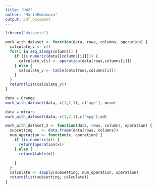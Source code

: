 ```yaml
---
title: "HW2"
author: "MariaRomanova"
output: pdf_document
---
```


```r
library("datasets")
```

```r
work_with_dataset <- function(data, rows, columns, operation) {
  calculate_v <- c()
  for(i in seq_along(columns)) {
    if (is.numeric(data[[columns[i]]])) {
      calculate_v[i] <- operation(data[rows,columns[i]])
    } else {
      calculate_v <- table(data[rows,columns[i]])
    }
  }
  return(list(calculate_v))
}
```

```r
data = Orange
work_with_dataset(data, c(1,2,3), c('age'), mean)
```
```r
data = mtcars
work_with_dataset(data, c(1,2,3),c('mpg'),sd)
```
```r
work_with_dataset_2 <- function(data, rows, columns, operation) {
  subsetting    <- data.frame(data[rows, columns])
  num_operation <- function(x, operation) {
    if (is.numeric(x)) {
      return(operation(x))
    } else {
      return(table(x))
      
    }
  }
  calculate <- sapply(subsetting, num_operation, operation)
  return(list(subsetting, calculate))
}
```

















